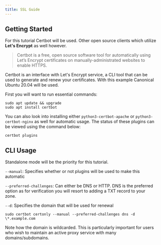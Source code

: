 ```yaml
---
title: SSL Guide
---
```


## Getting Started
For this tutorial Certbot will be used. Other open source clients which utilize __Let's Encrypt__ as well however.

> Certbot is a free, open source software tool for automatically using Let’s Encrypt certificates on manually-administrated websites to enable HTTPS.

Certbot is an interface with Let's Encrypt service, a CLI tool that can be used to generate and renew your certificates. With this example Canonical Ubuntu 20.04 will be used.

First you will want to run essential commands:
```
sudo apt update && upgrade
sudo apt install certbot
```

You can also look into installing either `python3-certbot-apache` or `python3-certbot-nginx` as well for automatic usage. The status of these plugins can be viewed using the command below:
```
certbot plugins
```

## CLI Usage
Standalone mode will be the priority for this tutorial.

`--manual`: Specifies whether or not plugins will be used to make this automatic

`--preferred-challenges`: Can either be DNS or HTTP. DNS is the preferred option as for verification you will resort to adding a TXT record to your zone.

`--d`: Specifies the domain that will be used for renewal

```
sudo certbot certonly --manual --preferred-challenges dns -d \*.example.com
```

Note how the domain is wildcarded. This is particularly important for users who wish to maintain an active proxy service with many domains/subdomains.